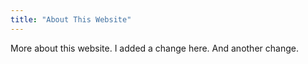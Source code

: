 ```yaml
---
title: "About This Website"
---
```


More about this website.
I added a change here.
And another change.
